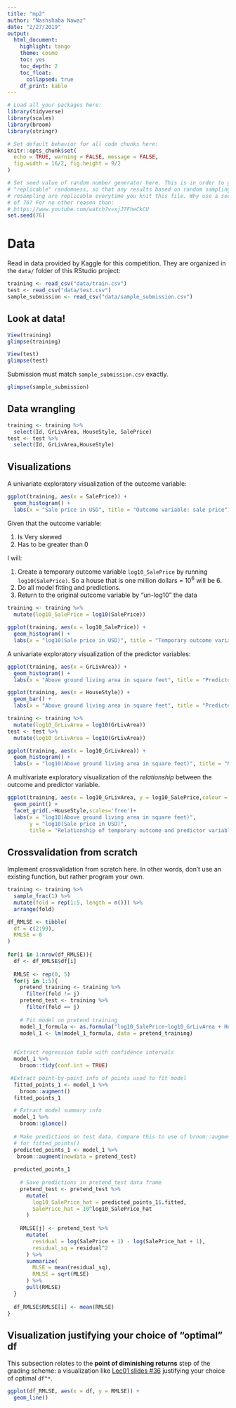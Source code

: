 ```yaml
---
title: "mp2"
author: "Nashshaba Nawaz"
date: "2/27/2019"
output: 
  html_document:
    highlight: tango
    theme: cosmo
    toc: yes
    toc_depth: 2
    toc_float:
      collapsed: true
    df_print: kable
---
```


```r
# Load all your packages here:
library(tidyverse)
library(scales)
library(broom)
library(stringr)

# Set default behavior for all code chunks here:
knitr::opts_chunk$set(
  echo = TRUE, warning = FALSE, message = FALSE,
  fig.width = 16/2, fig.height = 9/2
)

# Set seed value of random number generator here. This is in order to get
# "replicable" randomness, so that any results based on random sampling or
# resampling are replicable everytime you knit this file. Why use a seed value
# of 76? For no other reason than:
# https://www.youtube.com/watch?v=xjJ7FheCkCU
set.seed(76)
```

# Data

Read in data provided by Kaggle for this competition. They are organized in the `data/` folder of this RStudio project:

```r
training <- read_csv("data/train.csv")
test <- read_csv("data/test.csv")
sample_submission <- read_csv("data/sample_submission.csv")
```

## Look at data!

```r
View(training)
glimpse(training)

View(test)
glimpse(test)
```

Submission must match `sample_submission.csv` exactly.

```r
glimpse(sample_submission)
```
## Data wrangling


```r
training <- training %>% 
  select(Id, GrLivArea, HouseStyle, SalePrice)
test <- test %>% 
  select(Id, GrLivArea,HouseStyle)
```

## Visualizations

A univariate exploratory visualization of the outcome variable:

```r
ggplot(training, aes(x = SalePrice)) +
  geom_histogram() +
  labs(x = "Sale price in USD", title = "Outcome variable: sale price")
```

Given that the outcome variable:

1. Is Very skewed
1. Has to be greater than 0

I will:

1. Create a temporary outcome variable `log10_SalePrice` by running `log10(SalePrice)`. So a house that is one million dollars = 10^6^ will be 6.
1. Do all model fitting and predictions.
1. Return to the original outcome variable by "un-log10" the data

```r
training <- training %>% 
  mutate(log10_SalePrice = log10(SalePrice))
```

```r
ggplot(training, aes(x = log10_SalePrice)) +
  geom_histogram() +
  labs(x = "log10(Sale price in USD)", title = "Temporary outcome variable: log10(sale price)")
```

A univariate exploratory visualization of the predictor variables:

```r
ggplot(training, aes(x = GrLivArea)) +
  geom_histogram() +
  labs(x = "Above ground living area in square feet", title = "Predictor variable: living area")

ggplot(training, aes(x = HouseStyle)) +
  geom_bar() +
  labs(x = "Above ground living area in square feet", title = "Predictor variable: living area")
```



```r
training <- training %>% 
  mutate(log10_GrLivArea = log10(GrLivArea))
test <- test %>% 
  mutate(log10_GrLivArea = log10(GrLivArea))
```

```r
ggplot(training, aes(x = log10_GrLivArea)) +
  geom_histogram() +
  labs(x = "log10(Above ground living area in square feet)", title = "New predictor variable: log10(living area)")
```

A multivariate exploratory visualization of the *relationship* between the outcome and predictor variable.

```r
ggplot(training, aes(x = log10_GrLivArea, y = log10_SalePrice,colour = factor(HouseStyle))) +
  geom_point() +
  facet_grid(.~HouseStyle,scales='free')+
  labs(x = "log10(Above ground living area in square feet)", 
       y = "log10(Sale price in USD)",
       title = "Relationship of temporary outcome and predictor variable")
```
## Crossvalidation from scratch

Implement crossvalidation from scratch here. In other words, don't use an existing function, but rather program your own. 

```r
training <- training %>% 
  sample_frac(1) %>% 
  mutate(fold = rep(1:5, length = n())) %>% 
  arrange(fold)

df_RMLSE <- tibble(
  df = c(2:99),
  RMLSE = 0
)
  
for(i in 1:nrow(df_RMLSE)){
  df <- df_RMLSE$df[i]
  
  RMLSE <- rep(0, 5)
  for(j in 1:5){
    pretend_training <- training %>% 
      filter(fold != j)
    pretend_test <- training %>% 
      filter(fold == j)
    
    # Fit model on pretend training
    model_1_formula <- as.formula("log10_SalePrice~log10_GrLivArea + HouseStyle")
    model_1 <- lm(model_1_formula, data = pretend_training)
  

  #Extract regression table with confidence intervals
  model_1 %>%
    broom::tidy(conf.int = TRUE)

 #Extract point-by-point info of points used to fit model
  fitted_points_1 <- model_1 %>%
    broom::augment()
  fitted_points_1

  # Extract model summary info
  model_1 %>%
    broom::glance()
  
  # Make predictions on test data. Compare this to use of broom::augment()
  # for fitted_points()
  predicted_points_1 <- model_1 %>%
   broom::augment(newdata = pretend_test)
   
  predicted_points_1 
    
    # Save predictions in pretend_test data frame
    pretend_test <- pretend_test %>% 
      mutate(
        log10_SalePrice_hat = predicted_points_1$.fitted,
        SalePrice_hat = 10^log10_SalePrice_hat
      )
    
    RMLSE[j] <- pretend_test %>% 
      mutate(
        residual = log(SalePrice + 1) - log(SalePrice_hat + 1),
        residual_sq = residual^2
      ) %>% 
      summarize(
        MLSE = mean(residual_sq),
        RMLSE = sqrt(MLSE)
      ) %>% 
      pull(RMLSE)
  }
  
  df_RMLSE$RMLSE[i] <- mean(RMLSE) 
}
```

## Visualization justifying your choice of "optimal" df

This subsection relates to the **point of diminishing returns** step of the grading scheme: a visualization like [Lec01 slides \#36](http://rudeboybert.rbind.io/talk/2019-01-13-Williams.pdf#page=36){target="_blank"} justifying your choice of optimal `df^*`. 

```r
ggplot(df_RMLSE, aes(x = df, y = RMLSE)) +
  geom_line()
```
